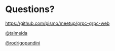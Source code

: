 # Questions?

<https://github.com/pismo/meetup/grpc-grpc-web>

[@talmeida](https://github.com/thiagorma)

[@rodrigopandini](https://github.com/rodrigopandini)
